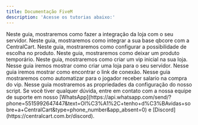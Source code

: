 ```yaml
---
title: Documentação FiveM
description: 'Acesse os tutorias abaixo:'
---
```


<Card title="Como instalar o script do FIVEM" icon="square-1" href="/fivem/instalacao" color="#25d366"> 
  Neste guia, mostraremos como fazer a integração da loja com o seu servidor.
</Card>

<Card title="Como configurar QBCore em sua loja" icon="square-2" href="/fivem/qbcore" color="#25d366"> 
  Neste guia, mostraremos como integrar a sua base qbcore com a CentralCart.
</Card>

<Card title="Como adicionar escolha de veículos/itens no produto" icon="square-3" href="/fivem/adicionar-escolhas" color="#25d366"> 
  Neste guia, mostraremos como configurar a possibilidade de escolha no produto.
</Card>

<Card title="Como deixar um produto temporário" icon="square-4" href="/general/produto-temporario" color="#25d366"> 
  Neste guia, mostraremos como deixar um produto temporário.
</Card>

<Card title="Como criar um vip inicial" icon="square-5" href="/general/vip-inicial" color="#25d366"> 
  Neste guia, mostraremos como criar um vip inicial na sua loja.
</Card>

<Card title="Como criar uma loja para seu servidor de FIVEM" icon="square-6" href="/fivem/como-criar-loja" color="#25d366"> 
  Nesse guia iremos mostrar como criar uma loja para o seu servidor.
</Card>

<Card title="Como configurar o widget de conexão" icon="square-7" href="/fivem/widget-de-conexao" color="#25d366"> 
  Nesse guia iremos mostrar como encontrar o link de conexão.
</Card>

<Card title="Integrando o sistema salário no painel da CentralCart" icon="square-8" href="/fivem/salario" color="#25d366"> 
  Nesse guia mostraremos como automatizar para o jogador receber salario na compra do vip.
</Card>

<Card title="Como funciona a configuração do script da CentralCart" icon="square-9" href="/general/config-cfx" color="#25d366"> 
  Nesse guia mostraremos as propriedades da configuração do nosso script.
</Card>

<Check>
Se você tiver qualquer dúvida, entre em contato com a nossa equipe de suporte
em nosso [WhatsApp](https://api.whatsapp.com/send/?phone=5515992647447&text=Ol%C3%A1%2C+tenho+d%C3%BAvidas+sobre+a+CentralCart&type=phone_number&app_absent=0) 
e [Discord](https://centralcart.com.br/discord).
</Check>

